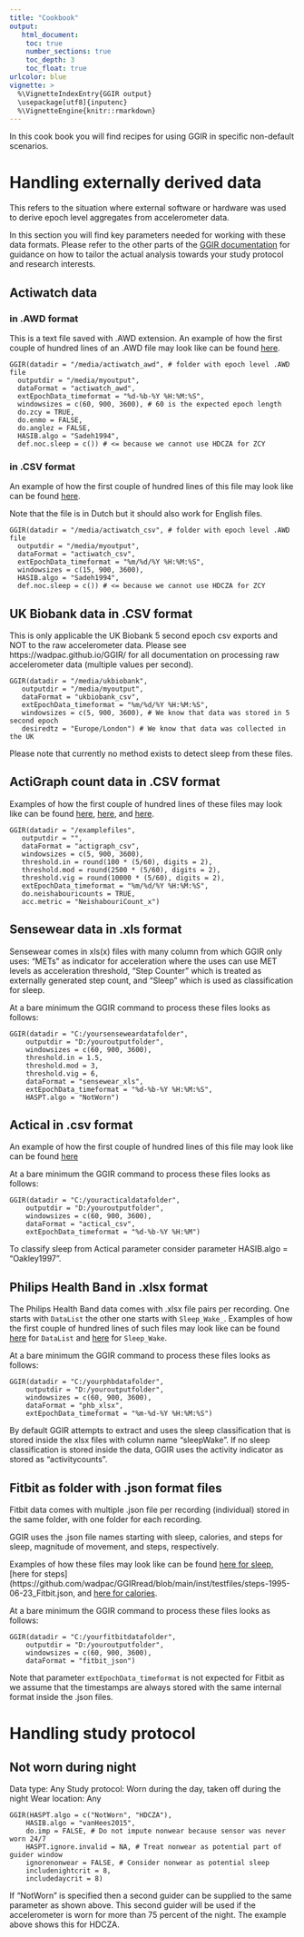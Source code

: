 ```yaml
---
title: "Cookbook"
output:
   html_document:
    toc: true
    number_sections: true
    toc_depth: 3
    toc_float: true
urlcolor: blue
vignette: >
  %\VignetteIndexEntry{GGIR output}
  \usepackage[utf8]{inputenc}
  %\VignetteEngine{knitr::rmarkdown}
---
```


In this cook book you will find recipes for using GGIR in specific non-default scenarios.

# Handling externally derived data

This refers to the situation where external software or hardware was used to derive epoch level aggregates from accelerometer data.

In this section you will find key parameters needed for working with these data formats. Please refer to the other parts of the [GGIR documentation](https://wadpac.github.io/GGIR/) for guidance on how to tailor the actual analysis towards your study protocol and research interests.

## Actiwatch data

### in .AWD format

This is a text file saved with .AWD extension. An example of how the first couple of hundred lines of an .AWD file may look like can be found [here](https://github.com/wadpac/GGIRread/blob/main/inst/testfiles/Actiwatch.AWD).

```
GGIR(datadir = "/media/actiwatch_awd", # folder with epoch level .AWD file
  outputdir = "/media/myoutput",
  dataFormat = "actiwatch_awd",
  extEpochData_timeformat = "%d-%b-%Y %H:%M:%S",
  windowsizes = c(60, 900, 3600), # 60 is the expected epoch length
  do.zcy = TRUE,
  do.enmo = FALSE,
  do.anglez = FALSE,
  HASIB.algo = "Sadeh1994",
  def.noc.sleep = c()) # <= because we cannot use HDCZA for ZCY
```

### in .CSV format


An example of how the first couple of hundred lines of this file may look like can be found [here](https://github.com/wadpac/GGIRread/blob/main/inst/testfiles/Actiwatch.csv).

Note that the file is in Dutch but it should also work for English files.

```
GGIR(datadir = "/media/actiwatch_csv", # folder with epoch level .AWD file
  outputdir = "/media/myoutput",
  dataFormat = "actiwatch_csv",
  extEpochData_timeformat = "%m/%d/%Y %H:%M:%S",
  windowsizes = c(15, 900, 3600),
  HASIB.algo = "Sadeh1994",
  def.noc.sleep = c()) # <= because we cannot use HDCZA for ZCY
```
## UK Biobank data in .CSV format

This is only applicable the UK Biobank 5 second epoch csv exports and NOT
to the raw accelerometer data. Please see https://wadpac.github.io/GGIR/ for all
documentation on processing raw accelerometer data (multiple values per second).

```
GGIR(datadir = "/media/ukbiobank",
   outputdir = "/media/myoutput",
   dataFormat = "ukbiobank_csv",
   extEpochData_timeformat = "%m/%d/%Y %H:%M:%S",
   windowsizes = c(5, 900, 3600), # We know that data was stored in 5 second epoch
   desiredtz = "Europe/London") # We know that data was collected in the UK
```

Please note that currently no method exists to detect sleep from these files.

## ActiGraph count data in .CSV format

Examples of how the first couple of hundred lines of these files may look like can be found [here](https://github.com/wadpac/GGIRread/blob/main/inst/testfiles/ActiGraph13.csv), [here](https://github.com/wadpac/GGIRread/blob/main/inst/testfiles/ActiGraph13_timestamps_headers.csv), and [here](https://github.com/wadpac/GGIRread/blob/main/inst/testfiles/ActiGraph61.csv).

```
GGIR(datadir = "/examplefiles",
   outputdir = "",
   dataFormat = "actigraph_csv",
   windowsizes = c(5, 900, 3600),
   threshold.in = round(100 * (5/60), digits = 2),
   threshold.mod = round(2500 * (5/60), digits = 2),
   threshold.vig = round(10000 * (5/60), digits = 2),
   extEpochData_timeformat = "%m/%d/%Y %H:%M:%S",
   do.neishabouricounts = TRUE,
   acc.metric = "NeishabouriCount_x")
```        
           
## Sensewear data in .xls format

Sensewear comes in xls(x) files with many column from which GGIR only uses: "METs" as indicator for acceleration where the uses can use MET levels as acceleration threshold, "Step Counter" which is treated as externally generated step count, and "Sleep" which is used as classification for sleep.

At a bare minimum the GGIR command to process these files looks as follows:

```
GGIR(datadir = "C:/yoursenseweardatafolder",
    outputdir = "D:/youroutputfolder",
    windowsizes = c(60, 900, 3600),
    threshold.in = 1.5,
    threshold.mod = 3,
    threshold.vig = 6,
    dataFormat = "sensewear_xls",
    extEpochData_timeformat = "%d-%b-%Y %H:%M:%S",
    HASPT.algo = "NotWorn")
```

## Actical in .csv format

An example of how the first couple of hundred lines of this file may look like can be found [here](https://github.com/wadpac/GGIRread/blob/main/inst/testfiles/Actical.csv)

At a bare minimum the GGIR command to process these files looks as follows:

```
GGIR(datadir = "C:/youracticaldatafolder",
    outputdir = "D:/youroutputfolder",
    windowsizes = c(60, 900, 3600),
    dataFormat = "actical_csv",
    extEpochData_timeformat = "%d-%b-%Y %H:%M")
```

To classify sleep from Actical parameter consider parameter HASIB.algo = "Oakley1997".

## Philips Health Band in .xlsx format

The Philips Health Band data comes with .xlsx file pairs per recording. One starts with `DataList` the other one starts with `Sleep_Wake_`.
Examples of how the first couple of hundred lines of such files may look like can be found [here](https://github.com/wadpac/GGIRread/blob/main/inst/testfiles/DataList_AH1234567890_PhilipsHealthBand.xlsx) for `DataList` and [here](https://github.com/wadpac/GGIRread/blob/main/inst/testfiles/Sleep_Wake_AH1234567890_PhilipsHealthBand.xlsx) for `Sleep_Wake`.

At a bare minimum the GGIR command to process these files looks as follows:

```
GGIR(datadir = "C:/yourphbdatafolder",
    outputdir = "D:/youroutputfolder",
    windowsizes = c(60, 900, 3600),
    dataFormat = "phb_xlsx",
    extEpochData_timeformat = "%m-%d-%Y %H:%M:%S")
```

By default GGIR attempts to extract and uses the sleep classification that is stored inside the xlsx files with column name "sleepWake". If no sleep classification is stored inside the data, GGIR uses the activity indicator as stored as "activitycounts".

## Fitbit as folder with .json format files

Fitbit data comes with multiple .json file per recording (individual) stored in the same folder, with one folder for each recording.

GGIR uses the .json file names starting with sleep, calories, and steps for sleep, magnitude of movement, and steps, respectively.

Examples of how these files may look like can be found [here for sleep](https://github.com/wadpac/GGIRread/blob/main/inst/testfiles/sleep-1995-06-23_Fitbit.json), [here for steps](https://github.com/wadpac/GGIRread/blob/main/inst/testfiles/steps-1995-06-23_Fitbit.json, and [here for calories](https://github.com/wadpac/GGIRread/blob/main/inst/testfiles/calories-1995-06-23_Fitbit.json).

At a bare minimum the GGIR command to process these files looks as follows:

```
GGIR(datadir = "C:/yourfitbitdatafolder",
    outputdir = "D:/youroutputfolder",
    windowsizes = c(60, 900, 3600),
    dataFormat = "fitbit_json")
```
Note that parameter `extEpochData_timeformat` is not expected for Fitbit as
we assume that the timestamps are always stored with the same internal format inside the .json files.


# Handling study protocol

## Not worn during night

Data type: Any
Study protocol: Worn during the day, taken off during the night
Wear location: Any

```
GGIR(HASPT.algo = c("NotWorn", "HDCZA"),
    HASIB.algo = "vanHees2015",
    do.imp = FALSE, # Do not impute nonwear because sensor was never worn 24/7
    HASPT.ignore.invalid = NA, # Treat nonwear as potential part of guider window
    ignorenonwear = FALSE, # Consider nonwear as potential sleep
    includenightcrit = 8,
    includedaycrit = 8)
```

If "NotWorn" is specified then a second guider can be supplied to the same parameter as shown above. This second guider will be used if the accelerometer is worn for more than 75 percent of the night. The example above shows this for HDCZA.
